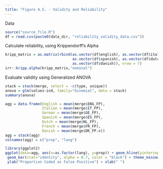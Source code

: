 ```yaml
---
title: "Figure A.5. - Validity and Reliability"
---
```


Data
```r
source("source_file.R")
df = read.csv(paste0(data_dir, "reliability_validity_data.csv"))
```

Calculate reliability, using Krippendorff's Alpha
```r
kripp_matrix = as.matrix(rbind(as.vector(df$english), as.vector(df$italian), as.vector(df$german),
                               as.vector(df$spanish), as.vector(df$dutch), as.vector(df$french),
                               as.vector(df$danish)), nrow = 7)
irr::kripp.alpha(kripp_matrix,"nominal")
```
Evaluate validity using Generalized ANOVA
```r
stack = stack(merge, select = -c(type, unique))
anova = glm(values~ind, family="binomial", data = stack)
summary(anova)
```

```r
agg = data.frame(English = mean(merge$ENG_FP), 
                 Italian = mean(merge$IT_FP),
                 German = mean(merge$GE_FP),
                 Spanish = mean(merge$ES_FP),
                 Dutch = mean(merge$NL_FP),
                 French = mean(merge$FR_FP), 
                 Danish = mean(merge$DK_FP.x))
agg = stack(agg)
colnames(agg) = c("prop", "lang")
```

```r
library(ggplot2)
ggplot(data=agg, aes(x=as.factor(lang), y=prop)) + geom_hline(yintercept = mean(agg$prop), color = "grey80", size = 2) +
 geom_bar(stat="identity", alpha = 0.7, color = "black") + theme_minimal() + 
 ylab("Proportion Coded as False Positive") + xlab(" ")
```


